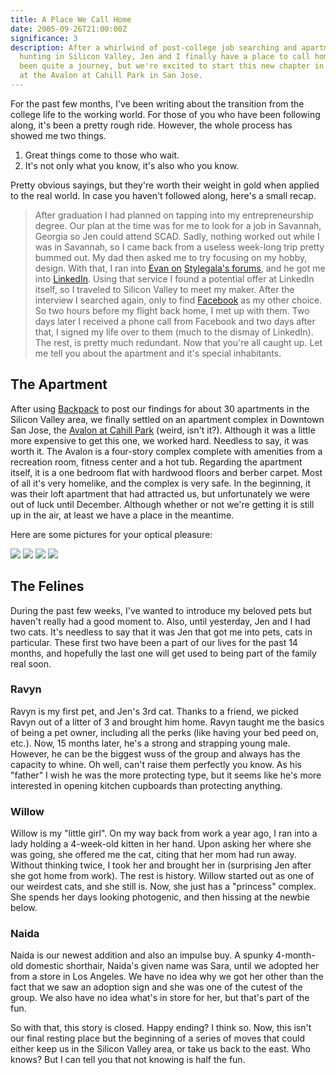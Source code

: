 ```yaml
---
title: A Place We Call Home
date: 2005-09-26T21:00:00Z
significance: 3
description: After a whirlwind of post-college job searching and apartment
  hunting in Silicon Valley, Jen and I finally have a place to call home. It's
  been quite a journey, but we're excited to start this new chapter in our lives
  at the Avalon at Cahill Park in San Jose.
---
```


For the past few months, I've been writing about the transition from the college life to the working world. For those of you who have been following along, it's been a pretty rough ride. However, the whole process has showed me two things.

1.  Great things come to those who wait.
2.  It's not only what you know, it's also who you know.

Pretty obvious sayings, but they're worth their weight in gold when applied to the real world. In case you haven't followed along, here's a small recap.

> After graduation I had planned on tapping into my entrepreneurship degree. Our plan at the time was for me to look for a job in Savannah, Georgia so Jen could attend SCAD. Sadly, nothing worked out while I was in Savannah, so I came back from a useless week-long trip pretty bummed out. My dad then asked me to try focusing on my hobby, design. With that, I ran into [Evan on][1] [Stylegala's forums][2], and he got me into [LinkedIn][3]. Using that service I found a potential offer at LinkedIn itself, so I traveled to Silicon Valley to meet my maker. After the interview I searched again, only to find [Facebook][4] as my other choice. So two hours before my flight back home, I met up with them. Two days later I received a phone call from Facebook and two days after that, I signed my life over to them (much to the dismay of LinkedIn). The rest, is pretty much redundant.
Now that you're all caught up. Let me tell you about the apartment and it's special inhabitants.

## The Apartment

After using [Backpack][5] to post our findings for about 30 apartments in the Silicon Valley area, we finally settled on an apartment complex in Downtown San Jose, the [Avalon at Cahill Park][6] (weird, isn't it?). Although it was a little more expensive to get this one, we worked hard. Needless to say, it was worth it. The Avalon is a four-story complex complete with amenities from a recreation room, fitness center and a hot tub. Regarding the apartment itself, it is a one bedroom flat with hardwood floors and berber carpet. Most of all it's very homelike, and the complex is very safe. In the beginning, it was their loft apartment that had attracted us, but unfortunately we were out of luck until December. Although whether or not we're getting it is still up in the air, at least we have a place in the meantime.

Here are some pictures for your optical pleasure:

[<img src="https://static.flickr.com/28/41520065_8a1e5f9f0c_s.jpg" />][7] [<img src="https://static.flickr.com/30/41515652_dc5ea04ae1_s.jpg" />][8] [<img src="https://static.flickr.com/22/41509288_de03b8edb1_s.jpg" />][9] [<img src="https://static.flickr.com/29/41509271_647a472972_s.jpg" />][10]

## The Felines

During the past few weeks, I've wanted to introduce my beloved pets but haven't really had a good moment to. Also, until yesterday, Jen and I had two cats. It's needless to say that it was Jen that got me into pets, cats in particular. These first two have been a part of our lives for the past 14 months, and hopefully the last one will get used to being part of the family real soon.

### Ravyn

Ravyn is my first pet, and Jen's 3rd cat. Thanks to a friend, we picked Ravyn out of a litter of 3 and brought him home. Ravyn taught me the basics of being a pet owner, including all the perks (like having your bed peed on, etc.). Now, 15 months later, he's a strong and strapping young male. However, he can be the biggest wuss of the group and always has the capacity to whine. Oh well, can't raise them perfectly you know. As his "father" I wish he was the more protecting type, but it seems like he's more interested in opening kitchen cupboards than protecting anything.

### Willow

Willow is my "little girl". On my way back from work a year ago, I ran into a lady holding a 4-week-old kitten in her hand. Upon asking her where she was going, she offered me the cat, citing that her mom had run away. Without thinking twice, I took her and brought her in (surprising Jen after she got home from work). The rest is history. Willow started out as one of our weirdest cats, and she still is. Now, she just has a "princess" complex. She spends her days looking photogenic, and then hissing at the newbie below.

### Naida

Naida is our newest addition and also an impulse buy. A spunky 4-month-old domestic shorthair, Naida's given name was Sara, until we adopted her from a store in Los Angeles. We have no idea why we got her other than the fact that we saw an adoption sign and she was one of the cutest of the group. We also have no idea what's in store for her, but that's part of the fun.

So with that, this story is closed. Happy ending? I think so. Now, this isn't our final resting place but the beginning of a series of moves that could either keep us in the Silicon Valley area, or take us back to the east. Who knows? But I can tell you that not knowing is half the fun.

[1]: http://viatrax.net/
[2]: http://stylegala.com/forums
[3]: http://linkedin.com/
[4]: http://facebook.com/
[5]: http://backpackit.com/
[6]: http://www.avalonatcahillpark.com/
[7]: http://flickr.com/photos/iceymoon/41520065/
[8]: http://flickr.com/photos/iceymoon/41515652/
[9]: http://flickr.com/photos/iceymoon/41509288/
[10]: http://flickr.com/photos/iceymoon/41509271/
